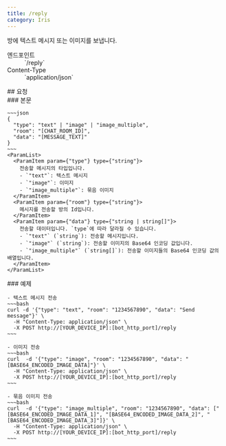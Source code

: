 ```yaml
---
title: /reply
category: Iris
---
```


<Section>
  방에 텍스트 메시지 또는 이미지를 보냅니다.

  <Dl>
    <Dt>엔드포인트</Dt>
    <Dd>
      <Endpoint method={"POST"}>`/reply`</Endpoint>
    </Dd>
    <Dt>Content-Type</Dt>
    <Dd>
      `application/json`
    </Dd>
  </Dl>
</Section>
<Section>
  ## 요청

  <Section>
    ### 본문

    ~~~json
    {
      "type": "text" | "image" | "image_multiple",
      "room": "[CHAT_ROOM_ID]",
      "data": "[MESSAGE_TEXT]"
    }
    ~~~
    <ParamList>
      <ParamItem param={"type"} type={"string"}>
        전송할 메시지의 타입입니다.
        - `"text"`: 텍스트 메시지
        - `"image"`: 이미지
        - `"image_multiple"`: 묶음 이미지
      </ParamItem>
      <ParamItem param={"room"} type={"string"}>
        메시지를 전송할 방의 Id입니다.
      </ParamItem>
      <ParamItem param={"data"} type={"string | string[]"}>
        전송할 데이터입니다. `type`에 따라 달라질 수 있습니다.
        - `"text"` (`string`): 전송할 메시지입니다.
        - `"image"` (`string`): 전송할 이미지의 Base64 인코딩 값입니다.
        - `"image_multiple"` (`string[]`): 전송할 이미지들의 Base64 인코딩 값의 배열입니다.
      </ParamItem>
    </ParamList>
  </Section>
  <Section>
    ### 예제

    - 텍스트 메시지 전송
    ~~~bash
    curl -d '{"type": "text", "room": "1234567890", "data": "Send message"}' \
      -H "Content-Type: application/json" \
      -X POST http://[YOUR_DEVICE_IP]:[bot_http_port]/reply
    ~~~

    - 이미지 전송
    ~~~bash
    curl  -d '{"type": "image", "room": "1234567890", "data": "[BASE64_ENCODED_IMAGE_DATA]"}' \
      -H "Content-Type: application/json" \
      -X POST http://[YOUR_DEVICE_IP]:[bot_http_port]/reply
    ~~~

    - 묶음 이미지 전송
    ~~~bash
    curl  -d '{"type": "image_multiple", "room": "1234567890", "data": ["[BASE64_ENCODED_IMAGE_DATA_1]", "[BASE64_ENCODED_IMAGE_DATA_2]", "[BASE64_ENCODED_IMAGE_DATA_3]"]}' \
      -H "Content-Type: application/json" \
      -X POST http://[YOUR_DEVICE_IP]:[bot_http_port]/reply
    ~~~
  </Section>
</Section>